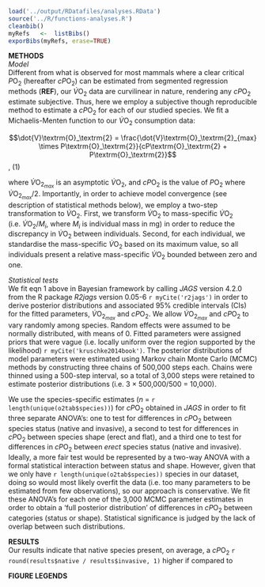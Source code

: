 ```r
load('../output/RDatafiles/analyses.RData')
source('../R/functions-analyses.R')
cleanbib()
myRefs   <-  listBibs()
exporBibs(myRefs, erase=TRUE)
```

**METHODS**  
*Model*  
Different from what is observed for most mammals where a clear critical $P\textrm{O}_\textrm{2}$ (hereafter $cP\textrm{O}_\textrm{2}$) can be estimated from segmented regression methods (**REF**), our $\dot{V}\textrm{O}_\textrm{2}$ data are curvilinear in nature, rendering any $cP\textrm{O}_\textrm{2}$ estimate subjective. Thus, here we employ a subjective though reproducible method to estimate a $cP\textrm{O}_\textrm{2}$ for each of our studied species. We fit a Michaelis-Menten function to our $\dot{V}\textrm{O}_\textrm{2}$ consumption data:  

$$\dot{V}\textrm{O}_\textrm{2} = \frac{\dot{V}\textrm{O}_\textrm{2}_{max} \times P\textrm{O}_\textrm{2}}{cP\textrm{O}_\textrm{2} + P\textrm{O}_\textrm{2}}$$,  (1)

where $\dot{V}\textrm{O}_\textrm{2}_{max}$ is an asymptotic $\dot{V}\textrm{O}_\textrm{2}$, and $cP\textrm{O}_\textrm{2}$ is the value of $P\textrm{O}_\textrm{2}$ where $\dot{V}\textrm{O}_\textrm{2}_{max} / 2$. Importantly, in order to achieve model convergence (see description of statistical methods below), we employ a two-step transformation to $\dot{V}\textrm{O}_\textrm{2}$. First, we transform $\dot{V}\textrm{O}_\textrm{2}$ to mass-specific $\dot{V}\textrm{O}_\textrm{2}$ (i.e. $\dot{V}\textrm{O}_\textrm{2} / M_i$, where $M_i$ is individual mass in mg) in order to reduce the discrepancy in $\dot{V}\textrm{O}_\textrm{2}$ between individuals. Second, for each individual, we standardise the mass-specific $\dot{V}\textrm{O}_\textrm{2}$ based on its maximum value, so all individuals present a relative mass-specific $\dot{V}\textrm{O}_\textrm{2}$ bounded between zero and one.  
  
*Statistical tests*  
We fit eqn 1 above in Bayesian framework by calling *JAGS* version 4.2.0 from the R package *R2jags* version 0.05-6 `r myCite('r2jags')` in order to derive posterior distributions and associated 95\% credible intervals (CIs) for the fitted parameters, $\dot{V}\textrm{O}_\textrm{2}_{max}$ and $cP\textrm{O}_\textrm{2}$. We allow $\dot{V}\textrm{O}_\textrm{2}_{max}$ and $cP\textrm{O}_\textrm{2}$ to vary randomly among species. Random effects were assumed to be normally distributed, with means of 0. Fitted parameters were assigned priors that were vague (i.e. locally uniform over the region supported by the likelihood) `r myCite('kruschke2014book')`. The posterior distributions of model parameters were estimated using Markov chain Monte Carlo (MCMC) methods by constructing three chains of 500,000 steps each. Chains were thinned using a 500-step interval, so a total of 3,000 steps were retained to estimate posterior distributions (i.e. 3 $\times$ 500,000/500 = 10,000).  

We use the species-specific estimates (*n* = `r length(unique(o2tab$species))`) for $cP\textrm{O}_\textrm{2}$ obtained in *JAGS* in order to fit three separate ANOVA's: one to test for differences in $cP\textrm{O}_\textrm{2}$ between species status (native and invasive), a second to test for differences in $cP\textrm{O}_\textrm{2}$ between species shape (erect and flat), and a third one to test for differences in $cP\textrm{O}_\textrm{2}$ between *erect* species status (native and invasive). Ideally, a more fair test would be represented by a two-way ANOVA with a formal statistical interaction between status and shape. However, given that we only have `r length(unique(o2tab$species))` species in our dataset, doing so would most likely overfit the data (i.e. too many parameters to be estimated from few observations), so our approach is conservative. We fit these ANOVA's for each one of the 3,000 MCMC parameter estimates in order to obtain a 'full posterior distribution' of differences in $cP\textrm{O}_\textrm{2}$ between categories (status or shape). Statistical significance is judged by the lack of overlap between such distributions.  
  
**RESULTS**  
Our results indicate that native species present, on average, a $cP\textrm{O}_\textrm{2}$ `r round(results$native / results$invasive, 1)` higher if compared to 

**FIGURE LEGENDS**  
  
